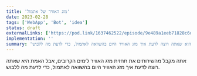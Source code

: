 ```yaml
---
title: 'מזג האוויר של אתמול'
date: 2023-02-28
tags: ['WebApp', 'Bot', 'idea']
status: draft
externalLinks: ['https://pod.link/1637462522/episode/9e489a1eeb71828c6dcc8511e0dd1829']
implementation: ''
summary: 'אתה מקבל מהשירותים את תחזית מזג האוויר לימים הקרובים, אבל האמת היא שאתה רוצה לדעת איך מזג האוויר היום בהשוואה לאתמול, כדי לדעת מה ללבוש.'
---
```


אתה מקבל מהשירותים את תחזית מזג האוויר לימים הקרובים, אבל האמת היא שאתה רוצה לדעת איך מזג האוויר היום בהשוואה לאתמול, כדי לדעת מה ללבוש.
